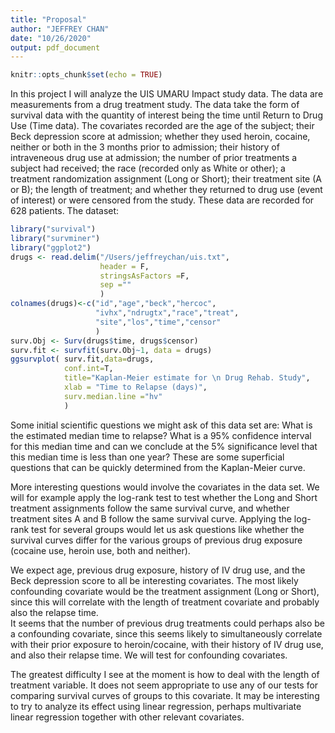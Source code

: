 ```yaml
---
title: "Proposal"
author: "JEFFREY CHAN"
date: "10/26/2020"
output: pdf_document
---
```


```r
knitr::opts_chunk$set(echo = TRUE)
```

In this project I will analyze the UIS UMARU Impact study data.  The data are measurements
from a drug treatment study.  The data take the form of survival data with the quantity
of interest being the time until Return to Drug Use (Time data).  The covariates
recorded are the age of the subject; their Beck depression score at admission;
whether they used heroin, cocaine, neither or both in the 3 months prior to 
admission; their history of intraveneous drug use at admission; the number of
prior treatments a subject had received; the race (recorded only as White or other);
a treatment randomization assignment (Long or Short); their treatment site (A or B);
the length of treatment; and whether they returned to drug use (event of interest)
or were censored from the study.  These data are recorded for 628 patients.
The dataset:

```r
library("survival")
library("survminer")
library("ggplot2")
drugs <- read.delim("/Users/jeffreychan/uis.txt",
                    header = F,
                    stringsAsFactors =F,
                    sep =""
                    )
colnames(drugs)<-c("id","age","beck","hercoc",
                   "ivhx","ndrugtx","race","treat",
                   "site","los","time","censor"
                   )
surv.Obj <- Surv(drugs$time, drugs$censor)
surv.fit <- survfit(surv.Obj~1, data = drugs)
ggsurvplot( surv.fit,data=drugs,
            conf.int=T,
            title="Kaplan-Meier estimate for \n Drug Rehab. Study",
            xlab = "Time to Relapse (days)",
            surv.median.line ="hv"
            )
```

Some initial scientific questions we might ask of this data set are: What is the 
estimated median time to relapse?  What is a 95% confidence interval for this median
time and can we conclude at the 5% significance level that this median time is less
than one year?  These are some superficial questions that can be quickly determined
from the Kaplan-Meier curve.

More interesting questions would involve the covariates in the data set.  We will
for example apply the log-rank test to test whether the Long and Short treatment assignments
follow the same survival curve, and whether treatment sites A and B follow the 
same survival curve.  Applying the log-rank test for several groups would let us ask
questions like whether the survival curves differ for the various groups of
previous drug exposure (cocaine use, heroin use, both and neither).  

We expect age, previous drug exposure, history of IV drug use, and the Beck
depression score to all be interesting covariates.  The most likely confounding
covariate would be the treatment assignment (Long or Short), since this will correlate
with the length of treatment covariate and probably also the relapse time.  
It seems that the number of previous drug treatments could perhaps also be a confounding 
covariate, since this seems
likely to simultaneously correlate with their prior exposure to heroin/cocaine, 
with their history of IV drug use, and
also their relapse time.  We will test for confounding covariates.

The greatest difficulty I see at the moment is how to deal with the length
of treatment variable.  It does not seem appropriate to use any of our tests 
for comparing survival curves of groups to this covariate.  It may be interesting to 
try to analyze its effect using linear regression, perhaps multivariate linear 
regression together with other relevant covariates.